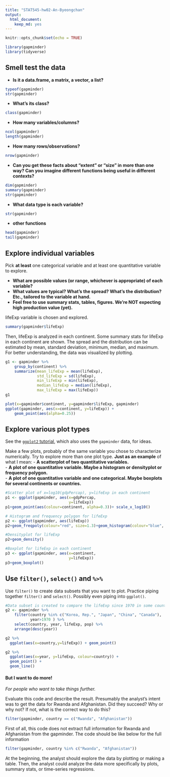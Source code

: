 ```yaml
---
title: "STAT545-hw02-An-Byeongchan"
output: 
  html_document:
    keep_md: yes
---
```


```r
knitr::opts_chunk$set(echo = TRUE)
```

```r
library(gapminder)
library(tidyverse)
```

## Smell test the data
- **Is it a data.frame, a matrix, a vector, a list?**
```r
typeof(gapminder)
str(gapminder)
```

- **What’s its class?**
```r
class(gapminder)
```


- **How many variables/columns?**
```r
ncol(gapminder)
length(gapminder)
```

- **How many rows/observations?**
```r
nrow(gapminder)
```

- **Can you get these facts about “extent” or “size” in more than one way? Can you imagine different functions being useful in different contexts?**
```r
dim(gapminder)
summary(gapminder)
str(gapminder)
```

- **What data type is each variable?**
```r
str(gapminder)
```


- **other functions**
```r
head(gapminder)
tail(gapminder)
```


## Explore individual variables
Pick __at least__ one categorical variable and at least one quantitative variable to explore.

- **What are possible values (or range, whichever is appropriate) of each variable?**
- **What values are typical? What's the spread? What's the distribution? Etc., tailored to the variable at hand.**
- **Feel free to use summary stats, tables, figures. We're NOT expecting high production value (yet).**  
  
lifeExp variable is chosen and explored.
```r
summary(gapminder$lifeExp)
```
Then, lifeExp is analyzed in each continent. Some summary stats for lifeExp in each continent are shown. The spread and the distribution can be estimated by mean, standard deviation, minimum, median, and maximum. For better understanding, the data was visualized by plotting.
```r
g1 <- gapminder %>% 
    group_by(continent) %>% 
    summarize(mean_lifeExp = mean(lifeExp), 
              std_lifeExp = sd(lifeExp),
              min_lifeExp = min(lifeExp),
              median_lifeExp = median(lifeExp),
              max_lifeExp = max(lifeExp))
g1

plot(x=gapminder$continent, y=gapminder$lifeExp, gapminder)
ggplot(gapminder, aes(x=continent, y=lifeExp)) +
    geom_point(aes(alpha=0.25))

```


## Explore various plot types
See the [`ggplot2` tutorial](https://github.com/jennybc/ggplot2-tutorial), which also uses the `gapminder` data, for ideas.

Make a few plots, probably of the same variable you chose to characterize numerically. Try to explore more than one plot type. **Just as an example** of what I mean:
- **A scatterplot of two quantitative variables.**  
- **A plot of one quantitative variable. Maybe a histogram or densityplot or frequency polygon.**  
- **A plot of one quantitative variable and one categorical. Maybe boxplots for several continents or countries.**  

```r
#Scatter plot of x=log10(gdpPercap), y=lifeExp in each continent
p1 <- ggplot(gapminder, aes(x=gdpPercap,
                            y=lifeExp))
p1+geom_point(aes(colour=continent, alpha=0.3))+ scale_x_log10()

# Histogram and frequency polygon for lifeExp
p2 <- ggplot(gapminder, aes(lifeExp))
p2+geom_freqpoly(colour="red", size=1.3)+geom_histogram(colour="blue", alpha=0.3)

#Densityplot for lifeExp
p2+geom_density()

#Boxplot for lifeExp in each continent 
p3 <- ggplot(gapminder, aes(x=continent,
                            y=lifeExp))
p3+geom_boxplot()
```

## Use `filter()`, `select()` and `%>%`
Use `filter()` to create data subsets that you want to plot.
Practice piping together `filter()` and `select()`. Possibly even piping into `ggplot()`.

```r
#Data subset is created to compare the lifeExp since 1970 in some countries including Korea, Japan, China, and Canada.
g2 <- gapminder %>%
    filter(country %in% c("Korea, Rep.", "Japan", "China", "Canada"),
           year>1970 ) %>%
    select(country, year, lifeExp, pop) %>% 
    arrange(desc(year))

g2 %>% 
  ggplot(aes(x=country,y=lifeExp)) + geom_point()

g2 %>% 
  ggplot(aes(x=year, y=lifeExp, colour=country)) + 
  geom_point() +
  geom_line()
```



#### But I want to do more!

*For people who want to take things further.*

Evaluate this code and describe the result. Presumably the analyst's intent was to get the data for Rwanda and Afghanistan. Did they succeed? Why or why not? If not, what is the correct way to do this?

```r
filter(gapminder, country == c("Rwanda", "Afghanistan"))
```

First of all, this code does not extract full information for Rwanda and Afghanistan from the gapminder. The code should be like below for the full information
```r
filter(gapminder, country %in% c("Rwanda", "Afghanistan"))
```
At the beginning, the analyst should explore the data by plotting or making a table. Then, the analyst could analyze the data more specifically by plots, summary stats, or time-series regressions. 
  

